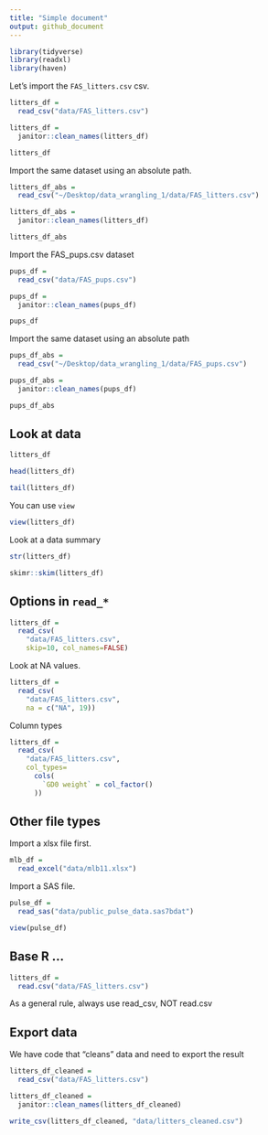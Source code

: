 ```yaml
---
title: "Simple document"
output: github_document
---
```


```r
library(tidyverse)
library(readxl)
library(haven)
```


Let's import the `FAS_litters.csv` csv.

```r
litters_df = 
  read_csv("data/FAS_litters.csv")

litters_df = 
  janitor::clean_names(litters_df)

litters_df

```

Import the same dataset using an absolute path.

```r
litters_df_abs = 
  read_csv("~/Desktop/data_wrangling_1/data/FAS_litters.csv")

litters_df_abs = 
  janitor::clean_names(litters_df)

litters_df_abs
```

Import the FAS_pups.csv dataset
```r
pups_df = 
  read_csv("data/FAS_pups.csv")

pups_df = 
  janitor::clean_names(pups_df)

pups_df
```

Import the same dataset using an absolute path
```r
pups_df_abs = 
  read_csv("~/Desktop/data_wrangling_1/data/FAS_pups.csv")

pups_df_abs = 
  janitor::clean_names(pups_df)

pups_df_abs
```

## Look at data

```r
litters_df

head(litters_df)

tail(litters_df)
```

You can use `view`
```r
view(litters_df)
```

Look at a data summary

```r
str(litters_df)

skimr::skim(litters_df)
```


## Options in `read_*`

```r
litters_df = 
  read_csv(
    "data/FAS_litters.csv",
    skip=10, col_names=FALSE)
```

Look at NA values.

```r
litters_df = 
  read_csv(
    "data/FAS_litters.csv",
    na = c("NA", 19))
```

Column types

```r
litters_df =
  read_csv(
    "data/FAS_litters.csv",
    col_types=
      cols(
        `GD0 weight` = col_factor()
      ))
```


## Other file types

Import a xlsx file first.

```r
mlb_df =
  read_excel("data/mlb11.xlsx")
```

Import a SAS file.

```r
pulse_df =
  read_sas("data/public_pulse_data.sas7bdat")

view(pulse_df)
```

## Base R ...

```r
litters_df = 
  read.csv("data/FAS_litters.csv")
```
As a general rule, always use read_csv, NOT read.csv


## Export data

We have code that "cleans" data and need to export the result

```r
litters_df_cleaned =
  read_csv("data/FAS_litters.csv")

litters_df_cleaned =
  janitor::clean_names(litters_df_cleaned)

write_csv(litters_df_cleaned, "data/litters_cleaned.csv")
```


